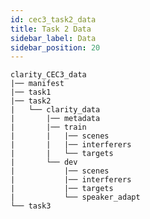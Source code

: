 ```yaml
---
id: cec3_task2_data
title: Task 2 Data
sidebar_label: Data
sidebar_position: 20
---
```


```text
clarity_CEC3_data
|── manifest
|── task1
|── task2
|   └── clarity_data
|       |── metadata
|       |── train
|       |   |── scenes
|       |   |── interferers
|       |   └── targets
|       └── dev
|           |── scenes
|           |── interferers
|           |── targets
|           └── speaker_adapt
└── task3
```
